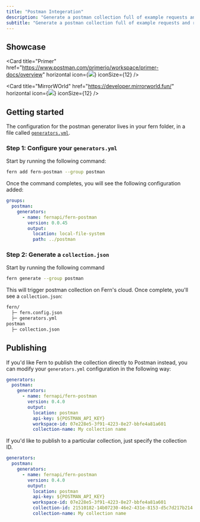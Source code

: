 ```yaml
---
title: "Postman Integeration"
description: "Generate a postman collection full of example requests and responses"
subtitle: "Generate a postman collection full of example requests and responses"
---
```


## Showcase

<CardGroup cols={2}>

<Card
  title="Primer"
  href="https://www.postman.com/primerio/workspace/primer-docs/overview"
  horizontal
  icon={<img src="https://cdn.prod.website-files.com/5e9dc792e1210c5325f7ebbc/64b039144f484892355032dd_62146168.png" />}
  iconSize={12}
/>

<Card
  title="MirrorWOrld"
  href="https://developer.mirrorworld.fun/"
  horizontal
  icon={<img src="https://cdn.brandfetch.io/idLEJUb6Vb/w/400/h/400/theme/dark/icon.jpeg" />}
  iconSize={12}
/>

</CardGroup>

## Getting started

The configuration for the postman generator lives in your fern folder, in a file
called [`generators.yml`](/learn/api-definition/introduction/what-is-the-fern-folder#generatorsyml).

### **Step 1**: Configure your `generators.yml`

Start by running the following command:

```sh
fern add fern-postman --group postman
```

Once the command completes, you will see the following configuration added:

```yaml title="generators.yml" {2-8}
groups:
  postman:
    generators:
      - name: fernapi/fern-postman
        version: 0.0.45
        output:
          location: local-file-system
          path: ../postman
```

### **Step 2**: Generate a `collection.json`

Start by running the following command

```sh
fern generate --group postman
```

This will trigger postman collection on Fern's cloud. Once complete, you'll see a `collection.json`:

```bash {4-5}
fern/
  ├─ fern.config.json
  ├─ generators.yml
postman
  ├─ collection.json
```

## Publishing

If you'd like Fern to publish the collection directly to Postman instead, you can modify your `generators.yml` configuration
in the following way:

```yaml title="generators.yml" {6-9}
generators:
  postman:
    generators:
      - name: fernapi/fern-postman
        version: 0.4.0
        output:
          location: postman
          api-key: ${POSTMAN_API_KEY}
          workspace-id: 07e228e5-3f91-4223-8e27-bbfe4a81a601
          collection-name: My collection name
```

If you'd like to publish to a particular collection, just specify the collection ID.

```yaml title="generators.yml" {10}
generators:
  postman:
    generators:
      - name: fernapi/fern-postman
        version: 0.4.0
        output:
          location: postman
          api-key: ${POSTMAN_API_KEY}
          workspace-id: 07e228e5-3f91-4223-8e27-bbfe4a81a601
          collection-id: 21510182-14b07230-46e2-431e-8153-d5c7d217b214
          collection-name: My collection name
```
